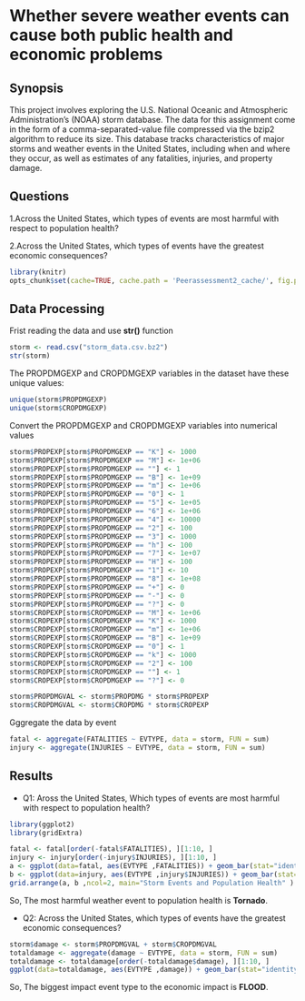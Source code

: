  
 
# Whether severe weather events can cause both public health and economic problems 
 
 
## Synopsis 
 
 
This project involves exploring the U.S. National Oceanic and Atmospheric Administration's (NOAA) storm database. The data for this assignment come in the form of a comma-separated-value file compressed via the bzip2 algorithm to reduce its size. This database tracks characteristics of major storms and weather events in the United States, including when and where they occur, as well as estimates of any fatalities, injuries, and property damage. 
 
 
## Questions 
 
 
1.Across the United States, which types of events are most harmful with respect to population health? 

 
2.Across the United States, which types of events have the greatest economic consequences? 

 
```r
library(knitr)
opts_chunk$set(cache=TRUE, cache.path = 'Peerassessment2_cache/', fig.path='figure/') 
``` 


## Data Processing  

 
Frist reading the data and use **str()** function 

 
```r
storm <- read.csv("storm_data.csv.bz2") 
str(storm) 
``` 

 
The PROPDMGEXP and CROPDMGEXP variables in the dataset have these unique values: 
 
 
```r
unique(storm$PROPDMGEXP) 
unique(storm$CROPDMGEXP) 
``` 

 
Convert the PROPDMGEXP and CROPDMGEXP variables into numerical values 
 
```r
storm$PROPEXP[storm$PROPDMGEXP == "K"] <- 1000 
storm$PROPEXP[storm$PROPDMGEXP == "M"] <- 1e+06 
storm$PROPEXP[storm$PROPDMGEXP == ""] <- 1 
storm$PROPEXP[storm$PROPDMGEXP == "B"] <- 1e+09 
storm$PROPEXP[storm$PROPDMGEXP == "m"] <- 1e+06 
storm$PROPEXP[storm$PROPDMGEXP == "0"] <- 1 
storm$PROPEXP[storm$PROPDMGEXP == "5"] <- 1e+05 
storm$PROPEXP[storm$PROPDMGEXP == "6"] <- 1e+06 
storm$PROPEXP[storm$PROPDMGEXP == "4"] <- 10000 
storm$PROPEXP[storm$PROPDMGEXP == "2"] <- 100 
storm$PROPEXP[storm$PROPDMGEXP == "3"] <- 1000 
storm$PROPEXP[storm$PROPDMGEXP == "h"] <- 100 
storm$PROPEXP[storm$PROPDMGEXP == "7"] <- 1e+07 
storm$PROPEXP[storm$PROPDMGEXP == "H"] <- 100 
storm$PROPEXP[storm$PROPDMGEXP == "1"] <- 10 
storm$PROPEXP[storm$PROPDMGEXP == "8"] <- 1e+08 
storm$PROPEXP[storm$PROPDMGEXP == "+"] <- 0 
storm$PROPEXP[storm$PROPDMGEXP == "-"] <- 0 
storm$PROPEXP[storm$PROPDMGEXP == "?"] <- 0 
storm$CROPEXP[storm$CROPDMGEXP == "M"] <- 1e+06 
storm$CROPEXP[storm$CROPDMGEXP == "K"] <- 1000 
storm$CROPEXP[storm$CROPDMGEXP == "m"] <- 1e+06 
storm$CROPEXP[storm$CROPDMGEXP == "B"] <- 1e+09 
storm$CROPEXP[storm$CROPDMGEXP == "0"] <- 1 
storm$CROPEXP[storm$CROPDMGEXP == "k"] <- 1000 
storm$CROPEXP[storm$CROPDMGEXP == "2"] <- 100 
storm$CROPEXP[storm$CROPDMGEXP == ""] <- 1 
storm$CROPEXP[storm$CROPDMGEXP == "?"] <- 0 
``` 

 
```r
storm$PROPDMGVAL <- storm$PROPDMG * storm$PROPEXP 
storm$CROPDMGVAL <- storm$CROPDMG * storm$CROPEXP 
``` 

Gggregate the data by event 

 
```r
fatal <- aggregate(FATALITIES ~ EVTYPE, data = storm, FUN = sum) 
injury <- aggregate(INJURIES ~ EVTYPE, data = storm, FUN = sum) 
``` 

 
## Results 
 
 
- Q1: Aross the United States, Which types of events are most harmful with respect to population health? 
 

```r
library(ggplot2) 
library(gridExtra) 
``` 

 
```r
fatal <- fatal[order(-fatal$FATALITIES), ][1:10, ] 
injury <- injury[order(-injury$INJURIES), ][1:10, ] 
a <- ggplot(data=fatal, aes(EVTYPE ,FATALITIES)) + geom_bar(stat="identity", fill="blue") + ggtitle("Weather Events With The Top 10 Highest Injuries") + ylab("value of injuries") + theme(axis.text.x = element_text(angle = 90, hjust = 1), title =element_text(size=8))  
b <- ggplot(data=injury, aes(EVTYPE ,injury$INJURIES)) + geom_bar(stat="identity", fill="green") + ggtitle("Weather Events With The Top 10 Highest Fatalities") + ylab("value of fatalities") + theme(axis.text.x = element_text(angle = 90, hjust = 1), title =element_text(size=8))  
grid.arrange(a, b ,ncol=2, main="Storm Events and Population Health" ) 
``` 

 
So, The most harmful weather event to population health is **Tornado**. 
 
 
- Q2: Across the United States, which types of events have the greatest economic consequences? 
 
 
```r
storm$damage <- storm$PROPDMGVAL + storm$CROPDMGVAL 
totaldamage <- aggregate(damage ~ EVTYPE, data = storm, FUN = sum) 
totaldamage <- totaldamage[order(-totaldamage$damage), ][1:10, ] 
ggplot(data=totaldamage, aes(EVTYPE ,damage)) + geom_bar(stat="identity", fill="red") + ggtitle("Event type with the biggest economic impact.") + ylab("economical damage") + theme(axis.text.x = element_text(angle = 90, hjust = 1))  
``` 

 
So, The biggest impact event type to the  economic impact is **FLOOD**.  
